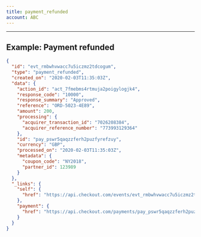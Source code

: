 ```yaml
---
title: payment_refunded
account: ABC
---
```


---

## Example: Payment refunded

```json
{
  "id": "evt_rmbwhvwacc7u5iczmz2tdcogum",
  "type": "payment_refunded",
  "created_on": "2020-02-03T11:35:03Z",
  "data": {
    "action_id": "act_7fmebms4rtmuja2poigylogjk4",
    "response_code": "10000",
    "response_summary": "Approved",
    "reference": "ORD-5023-4E89",
    "amount": 200,
    "processing": {
      "acquirer_transaction_id": "7026208384",
      "acquirer_reference_number": "773993129364"
    },
    "id": "pay_pswr5qaqzzferh2puzfyrefzuy",
    "currency": "GBP",
    "processed_on": "2020-02-03T11:35:03Z",
    "metadata": {
      "coupon_code": "NY2018",
      "partner_id": 123989
    }
  },
  "_links": {
    "self": {
      "href": "https://api.checkout.com/events/evt_rmbwhvwacc7u5iczmz2tdcogum"
    },
    "payment": {
      "href": "https://api.checkout.com/payments/pay_pswr5qaqzzferh2puzfyrefzuy"
    }
  }
}
```